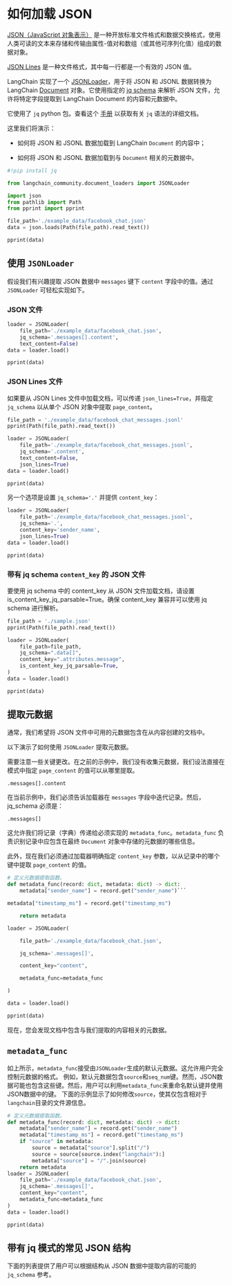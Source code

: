 # 如何加载 JSON

[JSON（JavaScript 对象表示）](https://en.wikipedia.org/wiki/JSON) 是一种开放标准文件格式和数据交换格式，使用人类可读的文本来存储和传输由属性-值对和数组（或其他可序列化值）组成的数据对象。

[JSON Lines](https://jsonlines.org/) 是一种文件格式，其中每一行都是一个有效的 JSON 值。

LangChain 实现了一个 [JSONLoader](https://api.python.langchain.com/en/latest/document_loaders/langchain_community.document_loaders.json_loader.JSONLoader.html)，用于将 JSON 和 JSONL 数据转换为 LangChain [Document](https://api.python.langchain.com/en/latest/documents/langchain_core.documents.base.Document.html#langchain_core.documents.base.Document) 对象。它使用指定的 [jq schema](https://en.wikipedia.org/wiki/Jq_(programming_language)) 来解析 JSON 文件，允许将特定字段提取到 LangChain Document 的内容和元数据中。

它使用了 `jq` python 包。查看这个 [手册](https://stedolan.github.io/jq/manual/#Basicfilters) 以获取有关 `jq` 语法的详细文档。

这里我们将演示：

- 如何将 JSON 和 JSONL 数据加载到 LangChain `Document` 的内容中；

- 如何将 JSON 和 JSONL 数据加载到与 `Document` 相关的元数据中。

```python
#!pip install jq
```
```python
from langchain_community.document_loaders import JSONLoader
```
```python
import json
from pathlib import Path
from pprint import pprint
```
```python
file_path='./example_data/facebook_chat.json'
data = json.loads(Path(file_path).read_text())
```
```python
pprint(data)
```

## 使用 `JSONLoader`

假设我们有兴趣提取 JSON 数据中 `messages` 键下 `content` 字段中的值。通过 `JSONLoader` 可轻松实现如下。

### JSON 文件

```python
loader = JSONLoader(
    file_path='./example_data/facebook_chat.json',
    jq_schema='.messages[].content',
    text_content=False)
data = loader.load()
```
```python
pprint(data)
```

### JSON Lines 文件

如果要从 JSON Lines 文件中加载文档，可以传递 `json_lines=True`，并指定 `jq_schema` 以从单个 JSON 对象中提取 `page_content`。

```python
file_path = './example_data/facebook_chat_messages.jsonl'
pprint(Path(file_path).read_text())
```
```python
loader = JSONLoader(
    file_path='./example_data/facebook_chat_messages.jsonl',
    jq_schema='.content',
    text_content=False,
    json_lines=True)
data = loader.load()
```
```python
pprint(data)
```

另一个选项是设置 `jq_schema='.'` 并提供 `content_key`：

```python
loader = JSONLoader(
    file_path='./example_data/facebook_chat_messages.jsonl',
    jq_schema='.',
    content_key='sender_name',
    json_lines=True)
data = loader.load()
```
```python
pprint(data)
```

### 带有 jq schema `content_key` 的 JSON 文件

要使用 jq schema 中的 content_key 从 JSON 文件加载文档，请设置 is_content_key_jq_parsable=True。确保 content_key 兼容并可以使用 jq schema 进行解析。

```python
file_path = './sample.json'
pprint(Path(file_path).read_text())
```
```python
loader = JSONLoader(
    file_path=file_path,
    jq_schema=".data[]",
    content_key=".attributes.message",
    is_content_key_jq_parsable=True,
)
data = loader.load()
```
```python
pprint(data)
```

## 提取元数据

通常，我们希望将 JSON 文件中可用的元数据包含在从内容创建的文档中。

以下演示了如何使用 `JSONLoader` 提取元数据。

需要注意一些关键更改。在之前的示例中，我们没有收集元数据，我们设法直接在模式中指定 `page_content` 的值可以从哪里提取。

```
.messages[].content
```

在当前示例中，我们必须告诉加载器在 `messages` 字段中迭代记录。然后，jq_schema 必须是：

```
.messages[]
```

这允许我们将记录（字典）传递给必须实现的 `metadata_func`。`metadata_func` 负责识别记录中应包含在最终 `Document` 对象中存储的元数据的哪些信息。

此外，现在我们必须通过加载器明确指定 `content_key` 参数，以从记录中的哪个键中提取 `page_content` 的值。

```python
# 定义元数据提取函数。
def metadata_func(record: dict, metadata: dict) -> dict:
    metadata["sender_name"] = record.get("sender_name")```

metadata["timestamp_ms"] = record.get("timestamp_ms")

    return metadata

loader = JSONLoader(

    file_path='./example_data/facebook_chat.json',

    jq_schema='.messages[]',

    content_key="content",

    metadata_func=metadata_func

)

data = loader.load()

```
```python
pprint(data)
```
现在，您会发现文档中包含与我们提取的内容相关的元数据。
## `metadata_func`
如上所示，`metadata_func`接受由`JSONLoader`生成的默认元数据。这允许用户完全控制元数据的格式。
例如，默认元数据包含`source`和`seq_num`键。然而，JSON数据可能也包含这些键。然后，用户可以利用`metadata_func`来重命名默认键并使用JSON数据中的键。
下面的示例显示了如何修改`source`，使其仅包含相对于`langchain`目录的文件源信息。
```python
# 定义元数据提取函数。
def metadata_func(record: dict, metadata: dict) -> dict:
    metadata["sender_name"] = record.get("sender_name")
    metadata["timestamp_ms"] = record.get("timestamp_ms")
    if "source" in metadata:
        source = metadata["source"].split("/")
        source = source[source.index("langchain"):]
        metadata["source"] = "/".join(source)
    return metadata
loader = JSONLoader(
    file_path='./example_data/facebook_chat.json',
    jq_schema='.messages[]',
    content_key="content",
    metadata_func=metadata_func
)
data = loader.load()
```
```python
pprint(data)
```

## 带有 jq 模式的常见 JSON 结构

下面的列表提供了用户可以根据结构从 JSON 数据中提取内容的可能的 `jq_schema` 参考。

